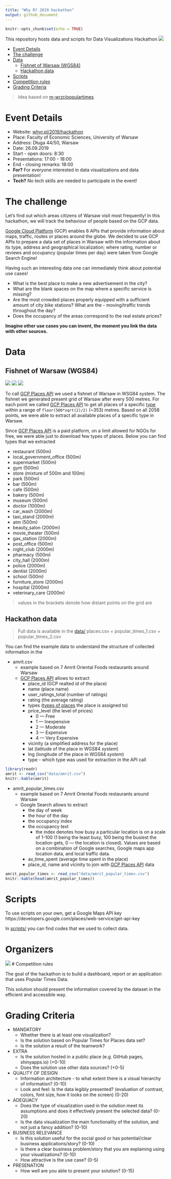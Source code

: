 ```yaml
---
title: "Why R? 2019 hackathon"
output: github_document
---
```


```r
knitr::opts_chunk$set(echo = TRUE)
```

This repository hosts data and scripts for Data Visualizations Hackathon
![](http://whyr.pl/foundation/images/fulls/whyr2019/hackathon/plakat_hackathon2.jpg)

- [Event Details](#event-details)
- [The challenge](#the-challenge)
- [Data](#data)
  - [Fishnet of Warsaw (WGS84)](#fishnet-of-warsaw-wgs84)
  - [Hackathon data](#hackathon-data)
- [Scripts](#scripts)
- [Competition rules](#competition-rules)
- [Grading Criteria](#grading-criteria)

> Idea based on [m-wrzr/populartimes](https://github.com/m-wrzr/populartimes)

# Event Details

- Website: [whyr.pl/2019/hackathon](http://whyr.pl/2019/hackathon)
- Place: Faculty of Economic Sciences, University of Warsaw
- Address: Długa 44/50, Warsaw
- Date: 26.09.2019
- Start - open doors: 8:30
- Presentations: 17:00 - 18:00
- End - closing remarks: 18:00
- **For?** For everyone interested in data visualizations and data presentation!
- **Tech?** No tech skills are needed to participate in the event!

# The challenge

Let’s find out which areas citizens of Warsaw visit most frequently! In this hackathon, we will track the behaviour of people based on the GCP data.

[Google Cloud Platform](https://cloud.google.com/) (GCP) enables 6 APIs that provide information about maps, traffic, routes or places around the globe. We decided to use GCP APIs to prepare a data set of places in Warsaw with the information about its type, address and geographical localization; where rating, number or reviews and occupancy (popular times per day) were taken from Google Search Engine!

Having such an interesting data one can immediately think about potential use cases!

- What is the best place to make a new advertisement in the city?
- What are the blank spaces on the map where a specific service is missing?
- Are the most crowded places properly equipped with a sufficient amount of city bike stations? What are the - moving/traffic trends throughout the day?
- Does the occupancy of the areas correspond to the real estate prices?

**Imagine other use cases you can invent, the moment you link the data with other sources.**

# Data

## Fishnet of Warsaw (WGS84)

![](https://raw.githubusercontent.com/WhyR2019/hackathon/master/plots/warsaw_wgs84_every_500m.png)
![](https://raw.githubusercontent.com/WhyR2019/hackathon/master/plots/warsaw_wgs84_every_1000m.png)
![](https://raw.githubusercontent.com/WhyR2019/hackathon/master/plots/warsaw_wgs84_every_100m.png)

To call [GCP Places API](https://developers.google.com/places/web-service/details) we used
a fishnet of Warsaw in WSG84 system. The fishnet we generated present grid of Warsaw after every 500 metres.
For each point we called [GCP Places API](https://developers.google.com/places/web-service/details) to get all
places of a specific [type]((https://developers.google.com/places/web-service/supported_types#table1)) within a range of
`floor(500*sqrt(2)/2)` (~353) metres. Based on all 2058 points, we were able to extract all available
places of a specific type in Warsaw.

Since [GCP Places API](https://developers.google.com/places/web-service/details) is a paid platform, on a limit allowed for NGOs for free, we were able just to download few types of places. Below you can find types that we extracted

- restaurant (500m)
- local_government_office (500m)
- supermarket (500m)
- gym (500m)
- store (mixture of 500m and 100m)
- park (500m)
- bar (500m)
- cafe (500m)
- bakery (500m)
- museum (500m)
- doctor (1000m)
- car_wash (2000m)
- taxi_stand (2000m)
- atm (500m)
- beauty_salon (2000m)
- movie_theater (500m)
- gas_station (2000m)
- post_office (500m)
- night_club (2000m)
- pharmacy (500m)
- city_hall (2000m)
- police (2000m)
- dentist (2000m) 
- school (500m)
- furniture_store (2000m)
- hospital (2000m)
- veterinary_care (2000m)

> values in the brackets denote how distant points on the grid are 

## Hackathon data

> Full data is available in the [data/](https://github.com/WhyR2019/hackathon/tree/master/data)
> places.csv + popular_times_1.csv + popular_times_2.csv

You can find the example data to understand the structure of collected information in the 

- amrit.csv
    - example based on 7 Amrit Oriental Foods restaurants around Warsaw
    - [GCP Places API](https://developers.google.com/places/web-service/details) allows to extract
        - place_id (GCP realted id of the place)
        - name (place name)
        - user_ratings_total (number of ratings)
        - rating (the average rating)
        - types ([types of places](https://developers.google.com/places/web-service/supported_types#table1) the place is assigned to)
        - price_level (the level of prices)
            - 0 — Free
            - 1 — Inexpensive
            - 2 — Moderate
            - 3 — Expensive
            - 4 — Very Expensive
        - vicinity (a simplified address for the place)
        - lat (latitude of the place in WGS84 *system*)
        - lng (longitude of the place in WGS84 *system*)
        - type - which type was used for extraction in the API call

```r
library(readr)
amrit <- read_csv("data/amrit.csv")
knitr::kable(amrit)
```

- amrit_popular_times.csv
    - example based on 7 Amrit Oriental Foods restaurants around Warsaw
    - Google Search allows to extract
        - the day of week
        - the hour of the day
        - the occupancy index
        - the occupancy text
            - the index denotes how busy a particular location is on a scale of 1-100 
            (1 being the least busy, 100 being the busiest the location gets, 
            0 --- the location is closed).
            Values are based on a combination of Google searches, Google maps app location data, and local traffic data.
        - av_time_spent (average time spent in the place)
        - place_id, name and vicinity to join with [GCP Places API](https://developers.google.com/places/web-service/details) data
        
```r
amrit_popular_times <- read_csv("data/amrit_popular_times.csv")
knitr::kable(head(amrit_popular_times))
```

# Scripts

To use scripts on your own, get a Google Maps API key https://developers.google.com/places/web-service/get-api-key

In [scripts/](https://github.com/WhyR2019/hackathon/tree/master/scripts) you can find codes that we used to collect data.

# Organizers

![](https://raw.githubusercontent.com/WhyR2019/hackathon/master/organizers.png)
# Competition rules

The goal of the hackathon is to build a dashboard, report or an application that uses Popular Times Data.

This solution should present the information covered by the dataset in the efficient and accessible way.

# Grading Criteria

- MANDATORY
    * Whether there is at least one visualization?
    * Is the solution based on Popular Times for Places data set?
    * Is the solution a result of the teamwork?
- EXTRA
    * Is the solution hosted in a public place (e.g. GitHub pages, shinyapps.io) (+0-10)
    * Does the solution use other data sources? (+0-5)
- QUALITY OF DESIGN
    * Information architecture - to what extent there is a visual hierarchy of information? (0-10)
    * Look and feel: Is the data legibly presented? (evaluation of contrast, colors, font size, how it looks on the screen) (0-20)
- ADEQUACY
    * Does the type of visualization used in the solution meet its assumptions and does it effectively present the selected data? (0-20)
    * Is the data visualization the main functionality of the solution, and not just a fancy addition? (0-10)
- BUSINESS RELEVANCE
    * Is this solution useful for the social good or has potential/clear business applications/story? (0-10)
    * Is there a clear business problem/story that you are explaining using your visualizations? (0-10)
    * How attractive is the use case? (0-5)
- PRESENATION
    * How well are you able to present your solution? (0-15)

